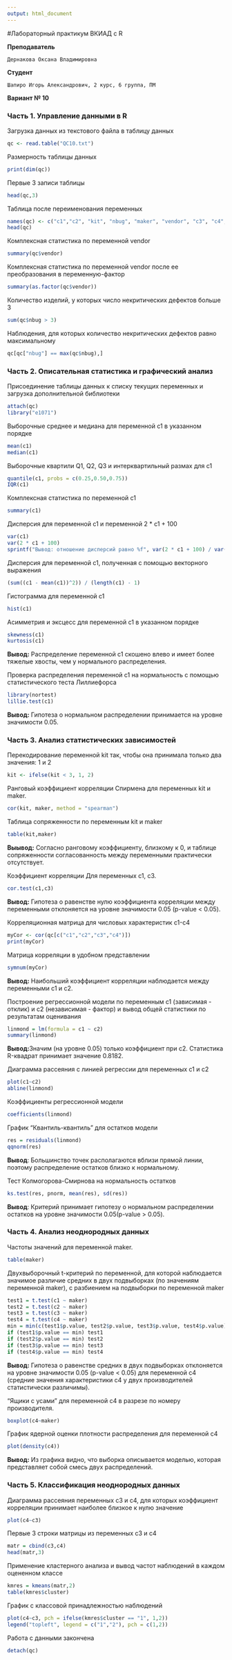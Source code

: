 ```yaml
---
output: html_document
---
```

#Лабораторный практикум ВКИАД c R

**Преподаватель**
```
Дернакова Оксана Владимировна
```
**Студент**
```
Шапиро Игорь Александрович, 2 курс, 6 группа, ПМ
```
**Вариант № 10**


### Часть 1. Управление данными в R

Загрузка данных из текстового файла в таблицу данных

```r
qc <- read.table("QC10.txt")
```

Размерность таблицы данных

```r
print(dim(qc))
```

Первые 3 записи таблицы

```r
head(qc,3)
```

Таблица после переименования переменных

```r
names(qc) <- c("c1","c2", "kit", "nbug", "maker", "vendor", "c3", "c4", "bug")
head(qc)
```

Комплексная статистика по переменной vendor  
 
```r
summary(qc$vendor)
```

Комплексная статистика по переменной vendor после ее преобразования в переменную-фактор 

```r
summary(as.factor(qc$vendor))
```

Количество изделий, у которых число некритических дефектов больше 3

```r
sum(qc$nbug > 3)
```

Наблюдения, для которых количество некритических дефектов равно максимальному 

```r
qc[qc["nbug"] == max(qc$nbug),]
```


### Часть 2. Описательная статистика и графический анализ

Присоединение таблицы данных к списку текущих переменных и загрузка дополнительной библиотеки
```r
attach(qc)
library("e1071")
```

Выборочные среднее и медиана для переменной с1 в указанном порядке

```r
mean(c1)
median(c1)
```

Выборочные квартили Q1, Q2, Q3 и интерквартильный размах для c1
 
```r
quantile(c1, probs = c(0.25,0.50,0.75))
IQR(c1)
```

Комплексная статистика по переменной c1

```r
summary(c1)
```

Дисперсия для переменной с1 и переменной 2 * с1 + 100

```r
var(c1)
var(2 * c1 + 100)
sprintf("Вывод: отношение дисперсий равно %f", var(2 * c1 + 100) / var(c1))
```

Дисперсия для переменной с1, полученная с помощью векторного выражения

```r
(sum((c1 - mean(c1))^2)) / (length(c1) - 1)
```

Гистограмма для переменной с1

```r
hist(c1)
```

Асимметрия и эксцесс для переменной c1 в указанном порядке

```r
skewness(c1)
kurtosis(c1)
```
**Вывод:** Распределение переменной c1 скошено влево и имеет более тяжелые хвосты, чем у нормального распределения.

Проверка распределения переменной c1 на нормальность с помощью статистического теста Лиллиефорса

```r
library(nortest)
lillie.test(c1)
```
**Вывод:** Гипотеза о нормальном распределении принимается на уровне значимости 0.05.

### Часть 3. Анализ статистических зависимостей

Перекодирование переменной kit так, чтобы она принимала только два значения: 1 и 2

```r
kit <- ifelse(kit < 3, 1, 2)
```

Ранговый коэффициент корреляции Спирмена для переменных kit и maker. 

```r
cor(kit, maker, method = "spearman")
```

Таблица сопряженности по переменным kit и maker

```r
table(kit,maker)
```
**Выывод:** Согласно ранговому коэффициенту, близкому к 0, и таблице сопряженности согласованность между переменными практически отсутствует.

Коэффициент корреляции Для переменных c1, c3.

```r
cor.test(c1,c3)
```
**Вывод:** Гипотеза о равенстве нулю коэффициента корреляции между переменными отклоняется на уровне значимости 0.05 (p-value < 0.05).

Корреляционная матрица для числовых характеристик с1-c4

```r
myCor <- cor(qc[c("c1","c2","c3","c4")])
print(myCor)
```

Матрица корреляции в удобном представлении

```r
symnum(myCor)
```
**Вывод:** Наибольший коэффициент корреляции наблюдается между переменными c1 и c2.

Построение регрессионной модели по переменным c1 (зависимая - отклик) и c2 (независимая - фактор) и вывод общей статистики по результатам оценивания

```r
linmond = lm(formula = c1 ~ c2)
summary(linmond)
```
**Вывод:**Значим (на уровне 0.05) только коэффициент при с2. Статистика R-квадрат принимает значение 0.8182.

Диаграмма рассеяния с линией регрессии для переменных c1 и c2
```r
plot(c1~c2)
abline(linmond)
```

Коэффициенты регрессионной модели  

```r
coefficients(linmond)
```

График “Квантиль-квантиль” для остатков модели

```r
res = residuals(linmond)
qqnorm(res)
```
**Вывод**: Большинство точек располагаются вблизи прямой линии, поэтому распределение остатков близко к нормальному.

Тест Колмогорова-Смирнова на нормальность остатков

```r
ks.test(res, pnorm, mean(res), sd(res))
```
**Вывод**: Критерий принимает гипотезу о нормальном распределении остатков на уровне значимости 0.05(p-value > 0.05).

### Часть 4. Анализ неоднородных данных

Частоты значений для переменной maker.

```r
table(maker)
```

Двухвыборочный t-критерий по переменной, для которой наблюдается значимое различие средних в двух подвыборках (по значениям переменной maker), c разбиением на подвыборки по переменной maker

```r
test1 = t.test(c1 ~ maker)
test2 = t.test(c2 ~ maker)
test3 = t.test(c3 ~ maker)
test4 = t.test(c4 ~ maker)
min = min(c(test1$p.value, test2$p.value, test3$p.value, test4$p.value))
if (test1$p.value == min) test1
if (test2$p.value == min) test2
if (test3$p.value == min) test3
if (test4$p.value == min) test4
```
**Вывод:** Гипотеза о равенстве средних в двух подвыборках отклоняется на уровне значимости 0.05 (p-value < 0.05) для переменной c4 (средние значения характеристики c4 у двух производителей статистически различимы).

“Ящики с усами” для переменной c4 в разрезе по номеру производителя.

```r
boxplot(c4~maker)
```

График ядерной оценки плотности распределения для переменной c4

```r
plot(density(c4))
```
**Вывод:** Из графика видно, что выборка описывается моделью, которая представляет собой смесь двух распределений.

### Часть 5. Классификация неоднородных данных

Диаграмма рассеяния переменных c3 и c4, для которых коэффициент корреляции принимает наиболее близкое к нулю значение

```r
plot(c4~c3)
```

Первые 3 строки матрицы из переменных c3 и c4

```r
matr = cbind(c3,c4)
head(matr,3)
```

Применение кластерного анализа и вывод частот наблюдений в каждом оцененном классе

```r
kmres = kmeans(matr,2)
table(kmres$cluster)
```

График с классовой принадлежностью наблюдений

```r
plot(c4~c3, pch = ifelse(kmres$cluster == "1", 1,2))
legend("topleft", legend = c("1","2"), pch = c(1,2))
```

Работа с данными закончена

```r
detach(qc)
```